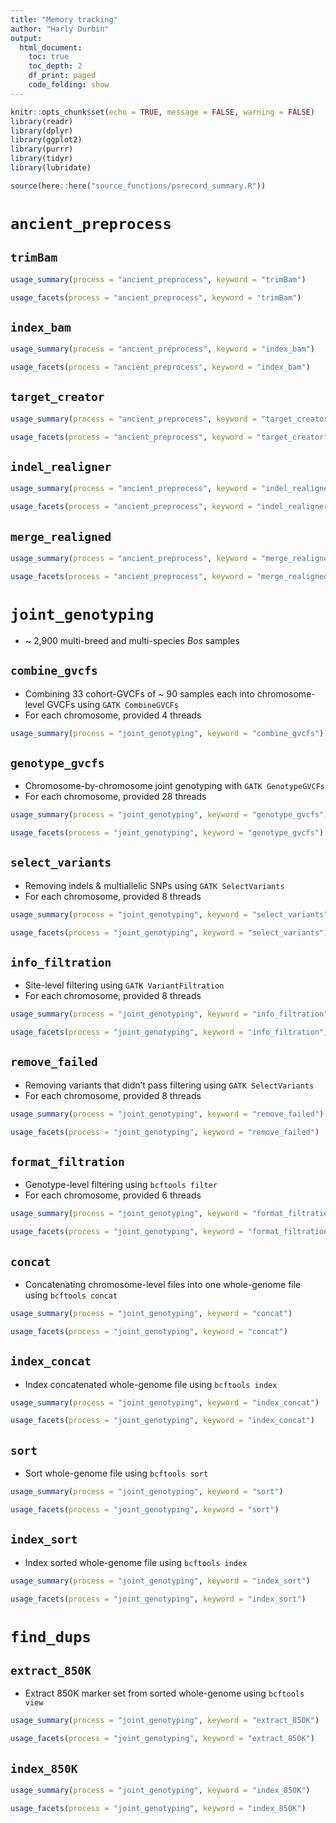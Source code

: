 ```yaml
---
title: "Memory tracking"
author: "Harly Durbin"
output:
  html_document:
    toc: true
    toc_depth: 2
    df_print: paged
    code_folding: show
---
```


```r
knitr::opts_chunk$set(echo = TRUE, message = FALSE, warning = FALSE)
library(readr)
library(dplyr)
library(ggplot2)
library(purrr)
library(tidyr)
library(lubridate)

source(here::here("source_functions/psrecord_summary.R"))
```

# `ancient_preprocess`

## `trimBam`

```r
usage_summary(process = "ancient_preprocess", keyword = "trimBam")
```

```r
usage_facets(process = "ancient_preprocess", keyword = "trimBam")
```

## `index_bam`

```r
usage_summary(process = "ancient_preprocess", keyword = "index_bam")
```

```r
usage_facets(process = "ancient_preprocess", keyword = "index_bam")
```

## `target_creator`

```r
usage_summary(process = "ancient_preprocess", keyword = "target_creator")
```

```r
usage_facets(process = "ancient_preprocess", keyword = "target_creator")
```

## `indel_realigner`

```r
usage_summary(process = "ancient_preprocess", keyword = "indel_realigner")
```

```r
usage_facets(process = "ancient_preprocess", keyword = "indel_realigner")
```

## `merge_realigned`

```r
usage_summary(process = "ancient_preprocess", keyword = "merge_realigned")
```

```r
usage_facets(process = "ancient_preprocess", keyword = "merge_realigned")
```



# `joint_genotyping`

* ~ 2,900 multi-breed and multi-species *Bos* samples

## `combine_gvcfs`

* Combining 33 cohort-GVCFs of ~ 90 samples each into chromosome-level GVCFs using `GATK CombineGVCFs`
* For each chromosome, provided 4 threads

```r
usage_summary(process = "joint_genotyping", keyword = "combine_gvcfs") 
```

## `genotype_gvcfs`

* Chromosome-by-chromosome joint genotyping with `GATK GenotypeGVCFs`
* For each chromosome, provided 28 threads

```r
usage_summary(process = "joint_genotyping", keyword = "genotype_gvcfs") 
```

```r
usage_facets(process = "joint_genotyping", keyword = "genotype_gvcfs")
```

## `select_variants`

* Removing indels & multiallelic SNPs using `GATK SelectVariants`
* For each chromosome, provided 8 threads

```r
usage_summary(process = "joint_genotyping", keyword = "select_variants") 
```

```r
usage_facets(process = "joint_genotyping", keyword = "select_variants")
```

## `info_filtration`

* Site-level filtering using `GATK VariantFiltration`
* For each chromosome, provided 8 threads

```r
usage_summary(process = "joint_genotyping", keyword = "info_filtration") 
```

```r
usage_facets(process = "joint_genotyping", keyword = "info_filtration")
```

## `remove_failed`

* Removing variants that didn't pass filtering using `GATK SelectVariants`
* For each chromosome, provided 8 threads

```r
usage_summary(process = "joint_genotyping", keyword = "remove_failed") 
```

```r
usage_facets(process = "joint_genotyping", keyword = "remove_failed")
```

## `format_filtration`

* Genotype-level filtering using `bcftools filter`
* For each chromosome, provided 6 threads

```r
usage_summary(process = "joint_genotyping", keyword = "format_filtration") 
```

```r
usage_facets(process = "joint_genotyping", keyword = "format_filtration")
```

## `concat`

* Concatenating chromosome-level files into one whole-genome file using `bcftools concat`

```r
usage_summary(process = "joint_genotyping", keyword = "concat") 
```

```r
usage_facets(process = "joint_genotyping", keyword = "concat")
```

## `index_concat`

* Index concatenated whole-genome file using `bcftools index`

```r
usage_summary(process = "joint_genotyping", keyword = "index_concat") 
```

```r
usage_facets(process = "joint_genotyping", keyword = "index_concat")
```

## `sort`

* Sort whole-genome file using `bcftools sort`

```r
usage_summary(process = "joint_genotyping", keyword = "sort") 
```

```r
usage_facets(process = "joint_genotyping", keyword = "sort")
```

## `index_sort`

* Index sorted whole-genome file using `bcftools index`

```r
usage_summary(process = "joint_genotyping", keyword = "index_sort") 
```

```r
usage_facets(process = "joint_genotyping", keyword = "index_sort")
```

# `find_dups`

## `extract_850K`

* Extract 850K marker set from sorted whole-genome using `bcftools view`

```r
usage_summary(process = "joint_genotyping", keyword = "extract_850K") 
```

```r
usage_facets(process = "joint_genotyping", keyword = "extract_850K")
```

## `index_850K`

```r
usage_summary(process = "joint_genotyping", keyword = "index_850K") 
```

```r
usage_facets(process = "joint_genotyping", keyword = "index_850K")
```
